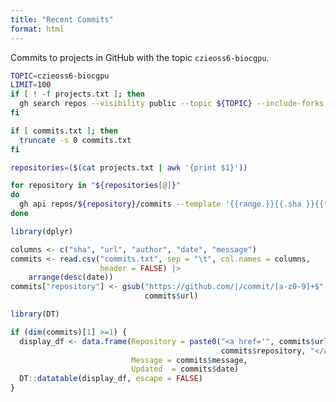 ```yaml
---
title: "Recent Commits"
format: html
---
```


Commits to projects in GitHub with the topic `czieoss6-biocgpu`.

```bash
TOPIC=czieoss6-biocgpu
LIMIT=100
if [ ! -f projects.txt ]; then
  gh search repos --visibility public --topic ${TOPIC} --include-forks false --limit ${LIMIT} > projects.txt
fi
```

```bash
if [ commits.txt ]; then
  truncate -s 0 commits.txt
fi

repositories=($(cat projects.txt | awk '{print $1}'))

for repository in "${repositories[@]}"
do
  gh api repos/${repository}/commits --template '{{range.}}{{.sha }}{{"\t"}}{{.html_url}}{{"\t"}}"{{.commit.author.name}}"{{"\t"}}{{.commit.author.date}}{{"\t"}}"{{.commit.message}}"{{"\n"}}{{end}}' >> commits.txt
done
```

```r
library(dplyr)

columns <- c("sha", "url", "author", "date", "message")
commits <- read.csv("commits.txt", sep = "\t", col.names = columns,
                    header = FALSE) |>
    arrange(desc(date))
commits["repository"] <- gsub("https://github.com/|/commit/[a-z0-9]+$", "",
                              commits$url)
```

```r
library(DT)

if (dim(commits)[1] >=1) {
  display_df <- data.frame(Repository = paste0("<a href='", commits$url, "'>", 
                                               commits$repository, "</a>"),
                           Message = commits$message,
                           Updated  = commits$date)
  DT::datatable(display_df, escape = FALSE)
}

```
